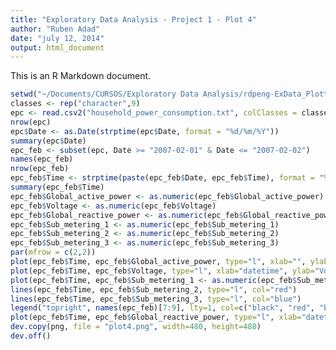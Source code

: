 ```yaml
---
title: "Exploratory Data Analysis - Project 1 - Plot 4"
author: "Ruben Adad"
date: "july 12, 2014"
output: html_document
---
```


This is an R Markdown document. 

```r
setwd("~/Documents/CURSOS/Exploratory Data Analysis/rdpeng-ExData_Plotting1")
classes <- rep("character",9)
epc <- read.csv2("household_power_consumption.txt", colClasses = classes)
nrow(epc)
epc$Date <- as.Date(strptime(epc$Date, format = "%d/%m/%Y"))
summary(epc$Date)
epc_feb <- subset(epc, Date >= "2007-02-01" & Date <= "2007-02-02")
names(epc_feb)
nrow(epc_feb)
epc_feb$Time <- strptime(paste(epc_feb$Date, epc_feb$Time), format = "%Y-%m-%d %H:%M:%S")
summary(epc_feb$Time)
epc_feb$Global_active_power <- as.numeric(epc_feb$Global_active_power)
epc_feb$Voltage <- as.numeric(epc_feb$Voltage)
epc_feb$Global_reactive_power <- as.numeric(epc_feb$Global_reactive_power)
epc_feb$Sub_metering_1 <- as.numeric(epc_feb$Sub_metering_1)
epc_feb$Sub_metering_2 <- as.numeric(epc_feb$Sub_metering_2)
epc_feb$Sub_metering_3 <- as.numeric(epc_feb$Sub_metering_3)
par(mfrow = c(2,2))
plot(epc_feb$Time, epc_feb$Global_active_power, type="l", xlab="", ylab="Global Active Power")
plot(epc_feb$Time, epc_feb$Voltage, type="l", xlab="datetime", ylab="Voltage")
plot(epc_feb$Time, epc_feb$Sub_metering_1 <- as.numeric(epc_feb$Sub_metering_1), type="l", xlab="", ylab="Energy sub metering")
lines(epc_feb$Time, epc_feb$Sub_metering_2, type="l", col="red")
lines(epc_feb$Time, epc_feb$Sub_metering_3, type="l", col="blue")
legend("topright", names(epc_feb)[7:9], lty=1, col=c("black", "red", "blue"), bty="o", cex=0.85)
plot(epc_feb$Time, epc_feb$Global_reactive_power, type="l", xlab="datetime", ylab="Global reactive power")
dev.copy(png, file = "plot4.png", width=480, height=480)
dev.off()
```


